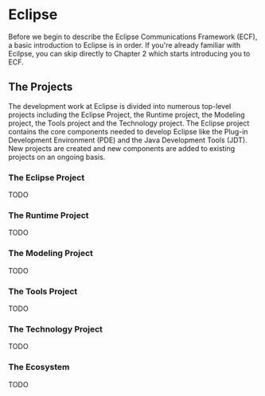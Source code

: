 =Eclipse=

Before we begin to describe the Eclipse Communications Framework (ECF), a basic introduction to Eclipse is in order. If you're already familiar with Ecilpse, you can skip directly to Chapter 2 which starts introducing you to ECF.

==The Projects==

The development work at Eclipse is divided into  numerous top-level projects including the Eclipse Project, the Runtime project, the Modeling project, the Tools project and the Technology project. The Eclipse project contains the core components needed to develop Eclipse like the Plug-in Development Environment (PDE) and the Java Development Tools (JDT). New projects are created and new components are added to existing projects on an ongoing basis.

===The Eclipse Project===

TODO

===The Runtime Project===

TODO

===The Modeling Project===

TODO

===The Tools Project===

TODO

===The Technology Project===

TODO

===The Ecosystem===

TODO